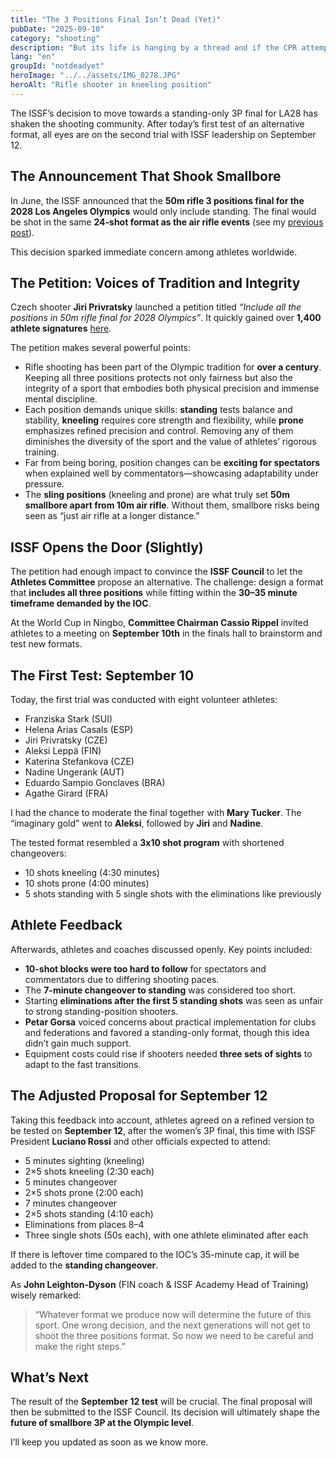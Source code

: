 ```yaml
---
title: "The 3 Positions Final Isn’t Dead (Yet)"
pubDate: "2025-09-10"
category: "shooting"
description: "But its life is hanging by a thread and if the CPR attempt this week doesn’t succeed, it might be over for good.  "
lang: "en"
groupId: "notdeadyet"
heroImage: "../../assets/IMG_0278.JPG"
heroAlt: "Rifle shooter in kneeling position"
---
```


The ISSF’s decision to move towards a standing-only 3P final for LA28 has shaken the shooting community. After today’s first test of an alternative format, all eyes are on the second trial with ISSF leadership on September 12.

## The Announcement That Shook Smallbore

In June, the ISSF announced that the **50m rifle 3 positions final for the 2028 Los Angeles Olympics** would only include standing. The final would be shot in the same **24-shot format as the air rifle events** (see my [previous post](../new3x20final)).  

This decision sparked immediate concern among athletes worldwide.  

## The Petition: Voices of Tradition and Integrity  

Czech shooter **Jiri Privratsky** launched a petition titled *“Include all the positions in 50m rifle final for 2028 Olympics”*. It quickly gained over **1,400 athlete signatures** [here](https://chng.it/LKDcsbzghc).  

The petition makes several powerful points:  

- Rifle shooting has been part of the Olympic tradition for **over a century**. Keeping all three positions protects not only fairness but also the integrity of a sport that embodies both physical precision and immense mental discipline.  
- Each position demands unique skills: **standing** tests balance and stability, **kneeling** requires core strength and flexibility, while **prone** emphasizes refined precision and control. Removing any of them diminishes the diversity of the sport and the value of athletes’ rigorous training.  
- Far from being boring, position changes can be **exciting for spectators** when explained well by commentators—showcasing adaptability under pressure.  
- The **sling positions** (kneeling and prone) are what truly set **50m smallbore apart from 10m air rifle**. Without them, smallbore risks being seen as “just air rifle at a longer distance.”  

## ISSF Opens the Door (Slightly)

The petition had enough impact to convince the **ISSF Council** to let the **Athletes Committee** propose an alternative. The challenge: design a format that **includes all three positions** while fitting within the **30–35 minute timeframe demanded by the IOC**.  

At the World Cup in Ningbo, **Committee Chairman Cassio Rippel** invited athletes to a meeting on **September 10th** in the finals hall to brainstorm and test new formats.  

## The First Test: September 10  

Today, the first trial was conducted with eight volunteer athletes:  

- Franziska Stark (SUI)  
- Helena Arias Casals (ESP)  
- Jiri Privratsky (CZE)  
- Aleksi Leppä (FIN)  
- Katerina Stefankova (CZE)  
- Nadine Ungerank (AUT)  
- Eduardo Sampio Gonclaves (BRA)  
- Agathe Girard (FRA)  

I had the chance to moderate the final together with **Mary Tucker**. The “imaginary gold” went to **Aleksi**, followed by **Jiri** and **Nadine**.  

The tested format resembled a **3x10 shot program** with shortened changeovers:  
- 10 shots kneeling (4:30 minutes)  
- 10 shots prone (4:00 minutes)  
- 5 shots standing with 5 single shots with the eliminations like previously

## Athlete Feedback  

Afterwards, athletes and coaches discussed openly. Key points included:  

- **10-shot blocks were too hard to follow** for spectators and commentators due to differing shooting paces.  
- The **7-minute changeover to standing** was considered too short.  
- Starting **eliminations after the first 5 standing shots** was seen as unfair to strong standing-position shooters.  
- **Petar Gorsa** voiced concerns about practical implementation for clubs and federations and favored a standing-only format, though this idea didn’t gain much support.  
- Equipment costs could rise if shooters needed **three sets of sights** to adapt to the fast transitions.  

## The Adjusted Proposal for September 12  

Taking this feedback into account, athletes agreed on a refined version to be tested on **September 12**, after the women’s 3P final, this time with ISSF President **Luciano Rossi** and other officials expected to attend:  

- 5 minutes sighting (kneeling) 
- 2×5 shots kneeling (2:30 each)  
- 5 minutes changeover
- 2×5 shots prone (2:00 each)  
- 7 minutes changeover
- 2×5 shots standing (4:10 each)  
- Eliminations from places 8–4  
- Three single shots (50s each), with one athlete eliminated after each  

If there is leftover time compared to the IOC’s 35-minute cap, it will be added to the **standing changeover**.  

As **John Leighton-Dyson** (FIN coach & ISSF Academy Head of Training) wisely remarked:  

> “Whatever format we produce now will determine the future of this sport. One wrong decision, and the next generations will not get to shoot the three positions format. So now we need to be careful and make the right steps.”  

## What’s Next  

The result of the **September 12 test** will be crucial. The final proposal will then be submitted to the ISSF Council. Its decision will ultimately shape the **future of smallbore 3P at the Olympic level**.  

I’ll keep you updated as soon as we know more.  
